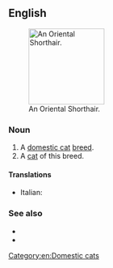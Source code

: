 ==English==
[[File:Oriental Shorthair.jpg|thumb|right|150px|An Oriental Shorthair.]]

===Noun===
{{en-noun|head=[[Oriental]] [[shorthair|Shorthair]]}}

# A [[domestic cat]] [[breed]].
# A [[cat]] of this breed.

====Translations====
{{checktrans-top}}
* Italian: {{t-check|it|gatto Oriental Shorthair}}
{{trans-mid}}

{{trans-bottom}}

===See also===
* {{pedia}}
* {{commonslite|Category:Oriental Shorthair}}

[[Category:en:Domestic cats]]